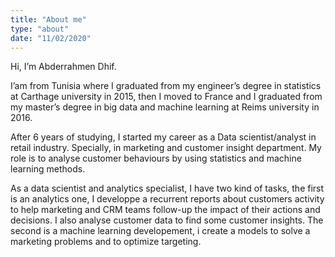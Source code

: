 ```yaml
---
title: "About me"
type: "about"
date: "11/02/2020"
---
```



Hi, I’m Abderrahmen Dhif.

I’am from Tunisia where I graduated from my engineer’s degree in statistics at Carthage university in 2015, then I moved to France and I graduated from my master’s degree in big data and machine learning at Reims university in 2016.

After 6 years of studying, I started my career as a Data scientist/analyst in retail industry. Specially, in marketing and customer insight department. My role is to analyse customer behaviours by using statistics and machine learning methods.

As a data scientist and analytics specialist, I have two kind of tasks, the first is an analytics one, I developpe a recurrent reports about customers activity to help marketing and CRM teams follow-up the impact of their actions and decisions. I also analyse customer data to find some customer insights. The second is a machine learning developement, i create a models to solve a marketing problems and to optimize targeting.  